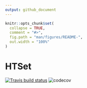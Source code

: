 ```yaml
---
output: github_document
---
```


<!-- README.md is generated from README.Rmd. Please edit that file -->

```r
knitr::opts_chunk$set(
  collapse = TRUE,
  comment = "#>",
  fig.path = "man/figures/README-",
  out.width = "100%"
)
```

# HTSet

<!-- badges: start -->
[![Travis build status](https://travis-ci.org/zhuchcn/HTSet.svg?branch=master)](https://travis-ci.org/zhuchcn/HTSet) ![codecov](https://codecov.io/gh/zhuchcn/HTSet/branch/master/graphs/badge.svg)
<!-- badges: end -->
